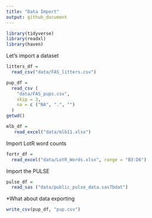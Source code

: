 ```yaml
---
title: "Data Import"
output: github_document
---
```


```r
library(tidyverse)
library(readxl)
library(haven)
```

Let's import a dataset
```r
litters_df = 
  read_csv("data/FAS_litters.csv")
```
```r
pup_df = 
  read_csv (
    "data/FAS_pups.csv", 
    skip = 3,
    na = c ("NA", ".", "")
  )
getwd()
```
```r
mlb_df =
   read_excel("data/mlb11.xlsx")
```

Import LotR word counts
```r
fortr_df =
  read_excel("data/LotR_Words.xlsx", range = "B3:D6")


```
Import the PULSE 

```r
pulse_df = 
  read_sas ("data/public_pulse_data.sas7bdat")
```

*What about data exporting 
```r
write_csv(pup_df, "pup.csv")
```

 

